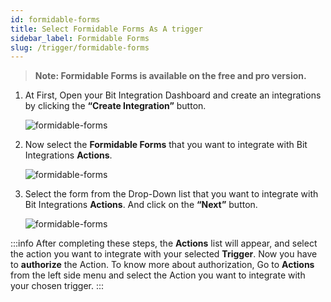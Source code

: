 ```yaml
---
id: formidable-forms
title: Select Formidable Forms As A trigger
sidebar_label: Formidable Forms
slug: /trigger/formidable-forms
---
```



> **Note: Formidable Forms is available on the free and pro version.**

1. At First, Open your Bit Integration Dashboard and create an integrations by clicking the **“Create Integration”** button.

   <Image src="trigger/formidable-forms/_create-integration" alt="formidable-forms"  w="1020" h="350"/>

2. Now select the **Formidable Forms** that you want to integrate with Bit Integrations **Actions**.

   <Image src="trigger/formidable-forms/_formidable-forms" alt="formidable-forms" w="1020" h="350"/>

3. Select the form from the Drop-Down list that you want to integrate with Bit Integrations **Actions**. And click on the **“Next”** button.

   <Image src="trigger/formidable-forms/_select-form" alt="formidable-forms" w="1020" h="350"/>

:::info
  After completing these steps, the **Actions** list will appear, and select the action you want to integrate with your selected **Trigger**. Now you have to **authorize** the Action. To know more about authorization, Go to **Actions** from the left side menu and select the Action you want to integrate with your chosen trigger.
:::
